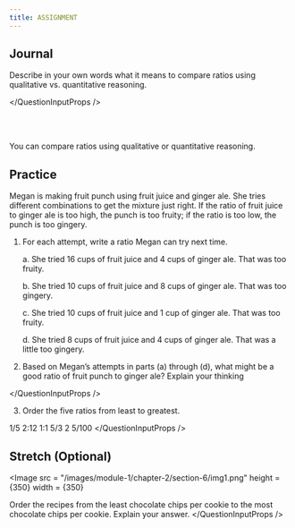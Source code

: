 ```yaml
---
title: ASSIGNMENT
---
```


## Journal

Describe in your own words what it means to compare ratios using qualitative vs. quantitative reasoning.

</QuestionInputProps />

<br></br>

<Scenario variant="remember">
You can compare ratios using qualitative or quantitative reasoning.
</Scenario>

## Practice

Megan is making fruit punch using fruit juice and ginger ale. She tries different combinations to get the mixture just right. If the ratio of fruit juice to ginger ale is too high, the punch is too fruity; if the ratio is too low, the punch is too gingery.
1.  For each attempt, write a ratio Megan can try next time.

    a. She tried 16 cups of fruit juice and 4 cups of ginger ale. That was too fruity.

    b. She tried 10 cups of fruit juice and 8 cups of ginger ale. That was too gingery.

    c. She tried 10 cups of fruit juice and 1 cup of ginger ale. That was too fruity.

    d. She tried 8 cups of fruit juice and 4 cups of ginger ale. That was a little too gingery.

2. Based on Megan’s attempts in parts (a) through (d), what might be a good ratio of fruit punch to ginger ale? Explain your thinking

</QuestionInputProps />

3. Order the five ratios from least to greatest.

1/5  2:12  1:1  5/3 2 5/100
</QuestionInputProps />

## Stretch (Optional)

<Image
    src = "/images/module-1/chapter-2/section-6/img1.png"
    height = {350}
    width = {350}
></Image>

Order the recipes from the least chocolate chips per cookie to the most chocolate chips per cookie. Explain your answer.
</QuestionInputProps />